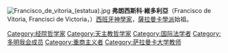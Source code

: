 {{unreferenced|time=2013-2-5}}
{{noteTA
|1=zh-hans:弗朗西斯科;zh-hant:法蘭西斯科;
}}
[[File:Francisco_de_vitoria_(estatua).jpg|thumb]]
'''弗朗西斯科·維多利亞'''（Francisco de Vitoria, Francisci de Victoria，{{BD|1480年||1546年}}）[[西班牙|西班牙]][[神學家|神學家]]，[[薩拉曼卡學派|薩拉曼卡學派]]始祖。


{{中世紀哲學}}
{{Authority control}}
{{Reli-bio-stub}}

[[Category:经院哲学家|Category:经院哲学家]]
[[Category:天主教哲学家|Category:天主教哲学家]]
[[Category:国际法学者|Category:国际法学者]]
[[Category:多明我会成员|Category:多明我会成员]]
[[Category:重商主义者|Category:重商主义者]]
[[Category:萨拉曼卡大学教师|Category:萨拉曼卡大学教师]]